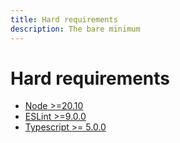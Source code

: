 ```yaml
---
title: Hard requirements
description: The bare minimum
---
```


# Hard requirements

- [Node >=20.10](https://nodejs.org/en/)
- [ESLint >=9.0.0](https://eslint.org/)
- [Typescript >= 5.0.0](https://www.typescriptlang.org/)

